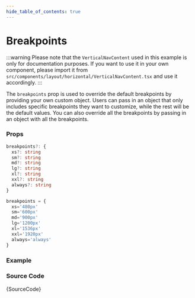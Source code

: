 ```yaml
---
hide_table_of_contents: true
---
```



# Breakpoints

:::warning
Please note that the `VerticalNavContent` used in this example is only for documentation purposes. If you want to use it in your own component, please import it from `src/components/layout/horizontal/VerticalNavContent.tsx` and use it accordingly.
:::

The `breakpoints` prop is used to override the default breakpoints by providing your own custom object. Users can pass in an object that only includes specific breakpoints they want to customize, while the rest will be the default values. You can also override all the breakpoints by passing in an object with all the breakpoints.

### Props

```ts noCopy
breakpoints?: {
  xs?: string
  sm?: string
  md?: string
  lg?: string
  xl?: string
  xxl?: string
  always?: string
}
```

```ts noCopy title='Default Value'
breakpoints = {
  xs='480px'
  sm='600px'
  md='900px'
  lg='1200px'
  xl='1536px'
  xxl='1920px'
  always='always'
}
```

### Example

<IframeWindow url='https://demos.pixinvent.com/vuexy-nextjs-admin-template/demo-1/en/menu-examples/horizontal-menu/horizontal-nav/breakpoints' />

### Source Code

<TsToJsCodeSnippet>{SourceCode}</TsToJsCodeSnippet>
